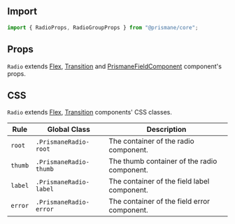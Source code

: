 ## Import

```js
import { RadioProps, RadioGroupProps } from "@prismane/core";
```

## Props

`Radio` extends [Flex](/docs/components-api/layout/flex-api), [Transition](/docs/components-api/miscellaneous/transition-api) and [PrismaneFieldComponent](/docs/getting-started/globals#prismanefieldcomponent-type) component's props.

## CSS

`Radio` extends [Flex](/docs/components-api/layout/flex-api), [Transition](/docs/components-api/miscellaneous/transition-api) components' CSS classes.

| Rule    | Global Class           | Description                                 |
| ------- | ---------------------- | ------------------------------------------- |
| `root`  | `.PrismaneRadio-root`  | The container of the radio component.       |
| `thumb` | `.PrismaneRadio-thumb` | The thumb container of the radio component. |
| `label` | `.PrismaneRadio-label` | The container of the field label component. |
| `error` | `.PrismaneRadio-error` | The container of the field error component. |
